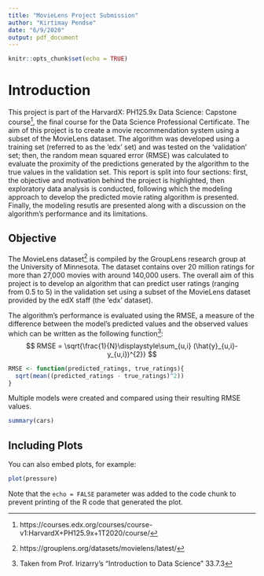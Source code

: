```yaml
---
title: "MovieLens Project Submission"
author: "Kirtimay Pendse"
date: "6/9/2020"
output: pdf_document
---
```


```r
knitr::opts_chunk$set(echo = TRUE)
```

# Introduction

This project is part of the HarvardX: PH125.9x Data Science: Capstone course^[https://courses.edx.org/courses/course-v1:HarvardX+PH125.9x+1T2020/course/], the final course for the Data Science Professional Certificate. The aim of this project is to create a movie recommendation system using a subset of the MovieLens dataset. The algorithm was developed using a training set (referred to as the 'edx' set) and was tested on the 'validation' set; then, the random mean squared error (RMSE) was calculated to evaluate the proximity of the predictions generated by the algorithm to the true values in the validation set. This report is split into four sections: first, the objective and motivation behind the project is highlighted, then exploratory data analysis is conducted, following which the modeling approach to develop the predicted movie rating algorithm is presented. Finally, the modeling resutls are presented along with a discussion on the algorithm's performance and its limitations.

## Objective

The MovieLens dataset^[https://grouplens.org/datasets/movielens/latest/] is compiled by the GroupLens research group at the University of Minnesota. The dataset contains over 20 million ratings for more than 27,000 movies with around 140,000 users. The overall aim of this project is to develop an algorithm that can predict user ratings (ranging from 0.5 to 5) in the validation set using a subset of the MovieLens dataset provided by the edX staff (the 'edx' dataset).

The algorithm's performance is evaluated using the RMSE, a measure of the difference between the model's predicted values and the observed values which can be written as the following function^[Taken from Prof. Irizarry's "Introduction to Data Science" 33.7.3]: 
$$ RMSE = \sqrt{\frac{1}{N}\displaystyle\sum_{u,i} (\hat{y}_{u,i}-y_{u,i})^{2}} $$

```r
RMSE <- function(predicted_ratings, true_ratings){
  sqrt(mean((predicted_ratings - true_ratings)^2))
}
```

Multiple models were created and compared using their resulting RMSE values.

```r
summary(cars)
```

## Including Plots

You can also embed plots, for example:

```r
plot(pressure)
```

Note that the `echo = FALSE` parameter was added to the code chunk to prevent printing of the R code that generated the plot.
